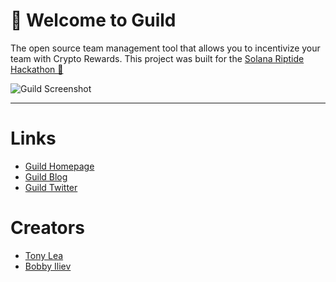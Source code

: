 
# 👋 Welcome to Guild

The open source team management tool that allows you to incentivize your team with Crypto Rewards. This project was built for the [Solana Riptide Hackathon 🚀](https://solana.com/riptide)

![Guild Screenshot](https://cdn.devdojo.com/images/march2022/guild-docs.png)

---

# Links

 - [Guild Homepage](https://guild.so)
 - [Guild Blog](https://blog.guild.so)
 - [Guild Twitter](https://twitter.com/guild_dot_so)

# Creators
 - [Tony Lea](https://twitter.com/tnylea)
 - [Bobby Iliev](https://twitter.com/bobbyiliev_)
